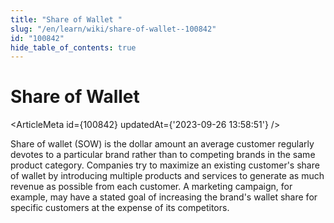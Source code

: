 ```yaml
---
title: "Share of Wallet "
slug: "/en/learn/wiki/share-of-wallet--100842"
id: "100842"
hide_table_of_contents: true
---
```



# Share of Wallet 

<ArticleMeta id={100842} updatedAt={'2023-09-26 13:58:51'} />
<div className='border-solid border-b border-t-0 my-4 border-[var(--ifm-color-gray-300)]' />

Share of wallet (SOW) is the dollar amount an average customer regularly devotes to a particular brand rather than to competing brands in the same product category. Companies try to maximize an existing customer's share of wallet by introducing multiple products and services to generate as much revenue as possible from each customer. A marketing campaign, for example, may have a stated goal of increasing the brand's wallet share for specific customers at the expense of its competitors.
